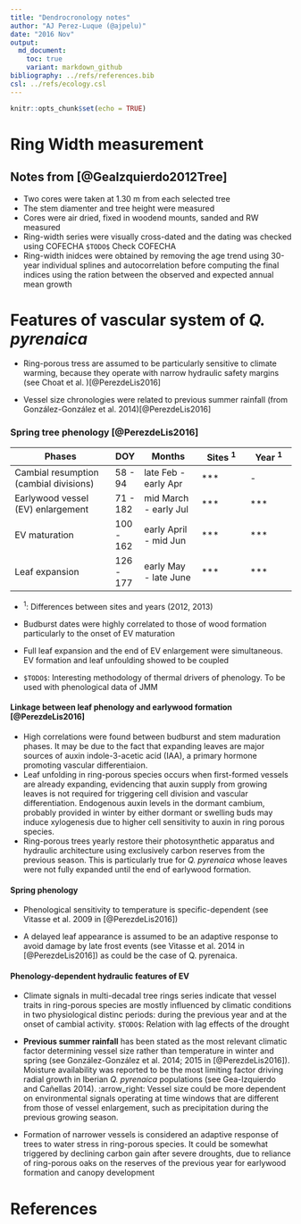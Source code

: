 ```yaml
---
title: "Dendrocronology notes"
author: "AJ Perez-Luque (@ajpelu)"
date: "2016 Nov"
output:  
  md_document:
    toc: true
    variant: markdown_github
bibliography: ../refs/references.bib
csl: ../refs/ecology.csl
---
```


```r
knitr::opts_chunk$set(echo = TRUE)
```

# Ring Width measurement 

## Notes from [@GeaIzquierdo2012Tree]

* Two cores were taken at 1.30 m from each selected tree
* The stem diamenter and tree height were measured
* Cores were air dried, fixed in woodend mounts, sanded and RW measured 
* Ring-width series were visually cross-dated and the dating was checked using COFECHA `$TODO$` Check COFECHA
* Ring-width inidces were obtained by removing the age trend using 30-year individual splines and autocorrelation before computing the final indices using the ration between the observed and expected annual mean growth 




# Features of vascular system of *Q. pyrenaica* 

* Ring-porous tress are assumed to be particularly sensitive to climate warming, because they operate with narrow hydraulic safety margins (see Choat et al. )[@PerezdeLis2016] 

* Vessel size chronologies were related to previous summer rainfall (from González-González et al. 2014)[@PerezdeLis2016]

### Spring tree phenology [@PerezdeLis2016]

| Phases                                 | DOY       | Months                | Sites <sup>1</sup> | Year <sup>1</sup> |
|----------------------------------------|-----------|-----------------------|--------------------|-------------------|
| Cambial resumption (cambial divisions) | 58 - 94   | late Feb - early Apr  | ***                | -                 |
| Earlywood vessel (EV) enlargement      | 71 - 182  | mid March - early Jul | ***                | ***               |
| EV maturation                          | 100 - 162 | early April - mid Jun | ***                | ***               |
| Leaf expansion                         | 126 - 177 | early May - late June | ***                | ***               |

* <sup>1</sup>: Differences between sites and years (2012, 2013)

* Budburst dates were highly correlated to those of wood formation particularly to the onset of EV maturation
* Full leaf expansion and the end of EV enlargement were simultaneous. EV formation and leaf unfoulding showed to be coupled 
 
* `$TODO$`: Interesting methodology of thermal drivers of phenology. To be used with phenological data of JMM 

#### Linkage between leaf phenology and earlywood formation [@PerezdeLis2016]
* High correlations were found between budburst and stem maduration phases. It may be due to the fact that expanding leaves are major sources of auxin indole-3-acetic acid (IAA), a primary hormone promoting vascular differentiaion. 
* Leaf unfolding in ring-porous species occurs when first-formed vessels are already expanding, evidencing that auxin supply from growing leaves is not required for triggering cell division and vascular differentiation. Endogenous auxin levels in the dormant cambium, probably provided in winter by either dormant or swelling buds may induce xylogenesis due to higher cell sensitivity to auxin in ring porous species. 
* Ring-porous trees yearly restore their photosynthetic apparatus and hydraulic architecture using exclusively carbon reserves from the previous season. This is particularly true for *Q. pyrenaica* whose leaves were not fully expanded until the end of earlywood formation. 

#### Spring phenology
* Phenological sensitivity to temperature is specific-dependent (see Vitasse et al. 2009 in [@PerezdeLis2016]) 

* A delayed leaf appearance is assumed to be an adaptive response to avoid damage by late frost events (see Vitasse et al. 2014 in [@PerezdeLis2016]) as could be the case of Q. pyrenaica. 

#### Phenology-dependent hydraulic features of EV 
* Climate signals in multi-decadal tree rings series indicate that vessel traits in ring-porous species are mostly influenced by climatic conditions in two physiological distinc periods: during the previous year and at the onset of cambial activity. `$TODO$`: Relation with lag effects of the drought 

* **Previous summer rainfall** has been stated as the most relevant climatic factor determining vessel size rather than temperature in winter and spring (see González-González et al. 2014; 2015 in [@PerezdeLis2016]). Moisture availability was reported to be the most limiting factor driving radial growth in Iberian *Q. pyrenaica* populations (see Gea-Izquierdo and Cañellas 2014). :arrow_right: Vessel size could be more dependent on environmental signals operating at time windows that are different from those of vessel enlargement, such as precipitation during the previous growing season. 
* Formation of narrower vessels is considered an adaptive response of trees to water stress in ring-porous species. It could be somewhat triggered by declining carbon gain after severe droughts, due to reliance of ring-porous oaks on the reserves of the previous year for earlywood formation and canopy development 


# References 




